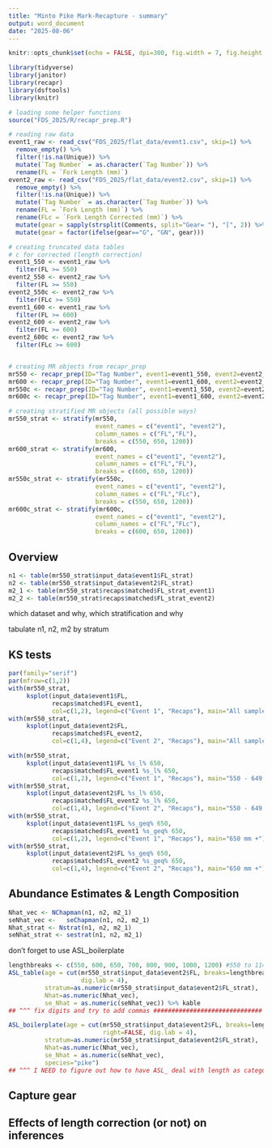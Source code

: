 ```yaml
---
title: "Minto Pike Mark-Recapture - summary"
output: word_document
date: "2025-08-06"
---
```


```r
knitr::opts_chunk$set(echo = FALSE, dpi=300, fig.width = 7, fig.height = 7)
```

```r
library(tidyverse)
library(janitor)
library(recapr)
library(dsftools)
library(knitr)

# loading some helper functions
source("FDS_2025/R/recapr_prep.R")

# reading raw data
event1_raw <- read_csv("FDS_2025/flat_data/event1.csv", skip=1) %>%
  remove_empty() %>%
  filter(!is.na(Unique)) %>%
  mutate(`Tag Number` = as.character(`Tag Number`)) %>%
  rename(FL = `Fork Length (mm)`)
event2_raw <- read_csv("FDS_2025/flat_data/event2.csv", skip=1) %>%
  remove_empty() %>%
  filter(!is.na(Unique)) %>%
  mutate(`Tag Number` = as.character(`Tag Number`)) %>%
  rename(FL = `Fork Length (mm)`) %>%
  rename(FLc = `Fork Length Corrected (mm)`) %>%
  mutate(gear = sapply(strsplit(Comments, split="Gear= "), "[", 2)) %>%
  mutate(gear = factor(ifelse(gear=="G", "GN", gear)))

# creating truncated data tables
# c for corrected (length correction)
event1_550 <- event1_raw %>%
  filter(FL >= 550)
event2_550 <- event2_raw %>%
  filter(FL >= 550)
event2_550c <- event2_raw %>%
  filter(FLc >= 550)
event1_600 <- event1_raw %>%
  filter(FL >= 600)
event2_600 <- event2_raw %>%
  filter(FL >= 600)
event2_600c <- event2_raw %>%
  filter(FLc >= 600)


# creating MR objects from recapr_prep
mr550 <- recapr_prep(ID="Tag Number", event1=event1_550, event2=event2_550)
mr600 <- recapr_prep(ID="Tag Number", event1=event1_600, event2=event2_600)
mr550c <- recapr_prep(ID="Tag Number", event1=event1_550, event2=event2_550c)
mr600c <- recapr_prep(ID="Tag Number", event1=event1_600, event2=event2_600c)

# creating stratified MR objects (all possible ways)
mr550_strat <- stratify(mr550,
                        event_names = c("event1", "event2"),
                        column_names = c("FL","FL"),
                        breaks = c(550, 650, 1200))
mr600_strat <- stratify(mr600,
                        event_names = c("event1", "event2"),
                        column_names = c("FL","FL"),
                        breaks = c(600, 650, 1200))
mr550c_strat <- stratify(mr550c,
                        event_names = c("event1", "event2"),
                        column_names = c("FL","FLc"),
                        breaks = c(550, 650, 1200))
mr600c_strat <- stratify(mr600c,
                        event_names = c("event1", "event2"),
                        column_names = c("FL","FLc"),
                        breaks = c(600, 650, 1200))
```

## Overview

```r
n1 <- table(mr550_strat$input_data$event1$FL_strat)
n2 <- table(mr550_strat$input_data$event2$FL_strat)
m2_1 <- table(mr550_strat$recaps$matched$FL_strat_event1)
m2_2 <- table(mr550_strat$recaps$matched$FL_strat_event2)
```

which dataset and why, which stratification and why

tabulate n1, n2, m2 by stratum

## KS tests

```r
par(family="serif")
par(mfrow=c(1,2))
with(mr550_strat,
     ksplot(input_data$event1$FL,
            recaps$matched$FL_event1,
            col=c(1,2), legend=c("Event 1", "Recaps"), main="All samples"))
with(mr550_strat,
     ksplot(input_data$event2$FL,
            recaps$matched$FL_event2,
            col=c(1,4), legend=c("Event 2", "Recaps"), main="All samples"))

with(mr550_strat,
     ksplot(input_data$event1$FL %s_l% 650,
            recaps$matched$FL_event1 %s_l% 650,
            col=c(1,2), legend=c("Event 1", "Recaps"), main="550 - 649 mm"))
with(mr550_strat,
     ksplot(input_data$event2$FL %s_l% 650,
            recaps$matched$FL_event2 %s_l% 650,
            col=c(1,4), legend=c("Event 2", "Recaps"), main="550 - 649 mm"))
with(mr550_strat,
     ksplot(input_data$event1$FL %s_geq% 650,
            recaps$matched$FL_event1 %s_geq% 650,
            col=c(1,2), legend=c("Event 1", "Recaps"), main="650 mm +"))
with(mr550_strat,
     ksplot(input_data$event2$FL %s_geq% 650,
            recaps$matched$FL_event2 %s_geq% 650,
            col=c(1,4), legend=c("Event 2", "Recaps"), main="650 mm +"))
```

## Abundance Estimates & Length Composition

```r
Nhat_vec <- NChapman(n1, n2, m2_1)
seNhat_vec <-   seChapman(n1, n2, m2_1)
Nhat_strat <- Nstrat(n1, n2, m2_1)
seNhat_strat <- sestrat(n1, n2, m2_1)
```

don't forget to use ASL_boilerplate

```r
lengthbreaks <- c(550, 600, 650, 700, 800, 900, 1000, 1200) #550 to 1146
ASL_table(age = cut(mr550_strat$input_data$event2$FL, breaks=lengthbreaks, right=FALSE, 
                    dig.lab = 4),
          stratum=as.numeric(mr550_strat$input_data$event2$FL_strat),
          Nhat=as.numeric(Nhat_vec),
          se_Nhat = as.numeric(seNhat_vec)) %>% kable
## ^^^ fix digits and try to add commas ##############################
```

```r
ASL_boilerplate(age = cut(mr550_strat$input_data$event2$FL, breaks=lengthbreaks, 
                          right=FALSE, dig.lab = 4),
          stratum=as.numeric(mr550_strat$input_data$event2$FL_strat),
          Nhat=as.numeric(Nhat_vec),
          se_Nhat = as.numeric(seNhat_vec),
          species="pike")
## ^^^ I NEED to figure out how to have ASL_ deal with length as categorical!!!
```

## Capture gear

## Effects of length correction (or not) on inferences
